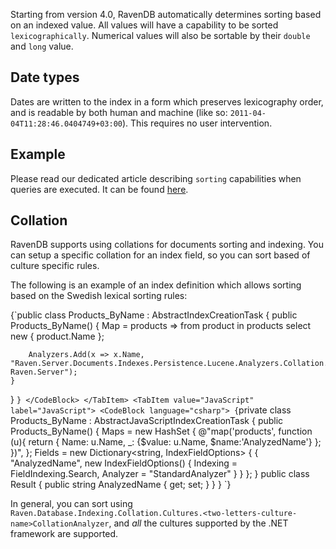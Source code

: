 
Starting from version 4.0, RavenDB automatically determines sorting based on an indexed value. All values will have a capability to be sorted `lexicographically`. Numerical values will also be sortable by their `double` and `long` value.

## Date types

Dates are written to the index in a form which preserves lexicography order, and is readable by both human and machine (like so: `2011-04-04T11:28:46.0404749+03:00`). This requires no user intervention.

## Example

Please read our dedicated article describing `sorting` capabilities when queries are executed. It can be found [here](../indexes/querying/sorting.mdx).

## Collation

RavenDB supports using collations for documents sorting and indexing. You can setup a specific collation for an index field, so you can sort based of culture specific rules.

The following is an example of an index definition which allows sorting based on the Swedish lexical sorting rules:

<Tabs groupId='languageSyntax'>
<TabItem value="LINQ" label="LINQ">
<CodeBlock language="csharp">
{`public class Products_ByName : AbstractIndexCreationTask<Product>
{
    public Products_ByName()
    {
        Map = products => from product in products
                          select new
                          {
                              product.Name
                          };

        Analyzers.Add(x => x.Name, "Raven.Server.Documents.Indexes.Persistence.Lucene.Analyzers.Collation.Cultures.SvCollationAnalyzer, Raven.Server");
    }
}
`}
</CodeBlock>
</TabItem>
<TabItem value="JavaScript" label="JavaScript">
<CodeBlock language="csharp">
{`private class Products_ByName : AbstractJavaScriptIndexCreationTask
{
    public Products_ByName()
    {
        Maps = new HashSet<string>
        {
            @"map('products', function (u){
                            return {
                                Name: u.Name,
                                _: {$value: u.Name, $name:'AnalyzedName'}
                            };
                        })",
        };
        Fields = new Dictionary<string, IndexFieldOptions>
        {
            {
                "AnalyzedName", new IndexFieldOptions()
                {
                    Indexing = FieldIndexing.Search,
                    Analyzer = "StandardAnalyzer"
                }
            }
        };
    }
    public class Result
    {
        public string AnalyzedName { get; set; }
    }
}
`}
</CodeBlock>
</TabItem>
</Tabs>

In general, you can sort using `Raven.Database.Indexing.Collation.Cultures.<two-letters-culture-name>CollationAnalyzer`, and _all_ the cultures supported by the .NET framework are supported.


